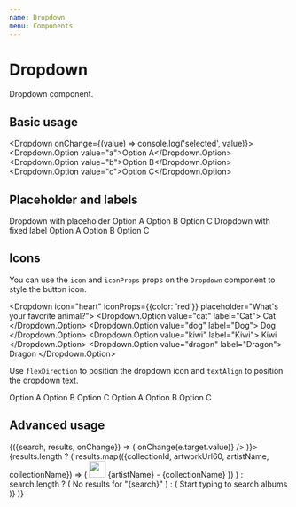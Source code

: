 ```yaml
---
name: Dropdown
menu: Components
---
```



# Dropdown

Dropdown component.

## Basic usage

<Dropdown onChange={(value) => console.log('selected', value)}>
  <Dropdown.Option value="a">Option A</Dropdown.Option>
  <Dropdown.Option value="b">Option B</Dropdown.Option>
  <Dropdown.Option value="c">Option C</Dropdown.Option>
</Dropdown>

## Placeholder and labels

<View mb="10px">
  <Text>Dropdown with placeholder</Text>
  <Dropdown placeholder="Placeholder">
    <Dropdown.Option value="a">Option A</Dropdown.Option>
    <Dropdown.Option value="b">Option B</Dropdown.Option>
    <Dropdown.Option value="c" label="Label for option C">Option C</Dropdown.Option>
  </Dropdown>
</View>
<View mb="10px">
  <Text>Dropdown with fixed label</Text>
  <Dropdown label="Fixed label">
    <Dropdown.Option value="a">Option A</Dropdown.Option>
    <Dropdown.Option value="b">Option B</Dropdown.Option>
    <Dropdown.Option value="c">Option C</Dropdown.Option>
  </Dropdown>
</View>

## Icons

You can use the `icon` and `iconProps` props on the `Dropdown` component to style the button icon.

<Dropdown icon="heart" iconProps={{color: 'red'}} placeholder="What's your favorite animal?">
  <Dropdown.Option value="cat" label="Cat">
    <Icon name="cat" color="dark" mr="15px" />
    <Text inline>Cat</Text>
  </Dropdown.Option>
  <Dropdown.Option value="dog" label="Dog">
    <Icon name="dog" color="dark" mr="15px" />
    <Text inline>Dog</Text>
  </Dropdown.Option>
  <Dropdown.Option value="kiwi" label="Kiwi">
    <Icon name="kiwi-bird" color="dark" mr="15px" />
    <Text inline>Kiwi</Text>
  </Dropdown.Option>
  <Dropdown.Option value="dragon" label="Dragon">
    <Icon name="dragon" color="dark" mr="15px" />
    <Text inline>Dragon</Text>
  </Dropdown.Option>
</Dropdown>

Use `flexDirection` to position the dropdown icon and `textAlign` to position the dropdown text.

<View mb="10px">
  <Dropdown flexDirection="row-reverse" placeholder="Select an option">
    <Dropdown.Option value="a">Option A</Dropdown.Option>
    <Dropdown.Option value="b">Option B</Dropdown.Option>
    <Dropdown.Option value="c">Option C</Dropdown.Option>
  </Dropdown>
</View>
<View mb="10px">
  <Dropdown flexDirection="row-reverse" textAlign="right" placeholder="Select an option">
    <Dropdown.Option value="a">Option A</Dropdown.Option>
    <Dropdown.Option value="b">Option B</Dropdown.Option>
    <Dropdown.Option value="c">Option C</Dropdown.Option>
  </Dropdown>
</View>

## Advanced usage

<ItunesSearch>
  {({search, results, onChange}) => (
    <Dropdown
      icon="search"
      height="tall"
      containerProps={{maxHeight: "150px"}}
      label={(
        <ItunesSearch.Input
          value={search}
          onChange={(e) => onChange(e.target.value)} />
      )}>
      {results.length ? (
        results.map(({collectionId, artworkUrl60, artistName, collectionName}) => (
          <Dropdown.Option key={collectionId} value={collectionId}>
            <View mr="15px">
              <img src={artworkUrl60} height="30px" width="30px" />
            </View>
            {artistName} - {collectionName}
          </Dropdown.Option>
        ))
      ) : search.length ? (
        <View mr="15px" ml="15px">
          <Text>No results for "{search}"</Text>
        </View>
      ) : (
        <View mr="15px" ml="15px">
          <Text>Start typing to search albums</Text>
        </View>
      )}
    </Dropdown>
  )}
</ItunesSearch>

